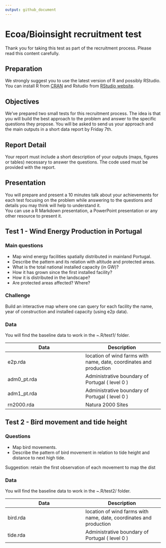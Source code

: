 ```yaml
---
output: github_document
---
```


# Ecoa/Bioinsight recruitment test
Thank you for taking this test as part of the recruitment process. Please read this content carefully.

## Preparation
We strongly suggest you to use the latest version of R and possibly RStudio.
You can install R from [CRAN](https://CRAN.R-project.org) and Rstudio from [RStudio website](https://www.rstudio.com/products/rstudio-desktop-pro/download-commercial/).

## Objectives
We've prepared two small tests for this recruitment process. 
The idea is that you will build the best approach to the problem and answer to the specific questions they propose.
You will be asked to send us your approach and the main outputs in a short data report by Friday 7th.

## Report Detail
Your report must include a short description of your outputs (maps, figures or tables) necessary to answer the questions. The code used must be provided with the report.

## Presentation
You will prepare and present a 10 minutes talk about your achievements for each test focusing on the problem while answering to the questions and details you may think will help to understand it.  
You can use a R Markdown presentation, a PowerPoint presentation or any other resource to present it.

## Test 1 - Wind Energy Production in Portugal
### Main questions
- Map wind energy facilities spatially distributed in mainland Portugal.
- Describe the pattern and its relation with altitude and protected areas.
- What is the total national installed capacity (in GW)? 
- How it has grown since the first installed facility?
- How it is distributed in the landscape?
- Are protected areas affected? Where?

### Challenge
Build an interactive map where one can query for each facility the name, year of construction and installed capacity (using e2p data).

### Data
You will find the baseline data to work in the ~.R/test1/ folder. 

| Data | Description |
| ------ | ------ |
| e2p.rda | location of wind farms with name, date, coordinates and production |
| adm0_pt.rda | Administrative boundary of Portugal ( level 0 ) |
| adm1_pt.rda | Administrative boundary of Portugal ( level 0 ) |
| rn2000.rda | Natura 2000 Sites  |

## Test 2 - Bird movement and tide height

### Questions
- Map bird movements.
- Describe the pattern of bird movement in relation to tide height and distance to next high tide.

Suggestion: retain the first observation of each movement to map the dist

### Data
You will find the baseline data to work in the ~.R/test2/ folder.


| Data | Description |
| ------ | ------ |
| bird.rda | location of wind farms with name, date, coordinates and production |
| tide.rda | Administrative boundary of Portugal ( level 0 ) |

